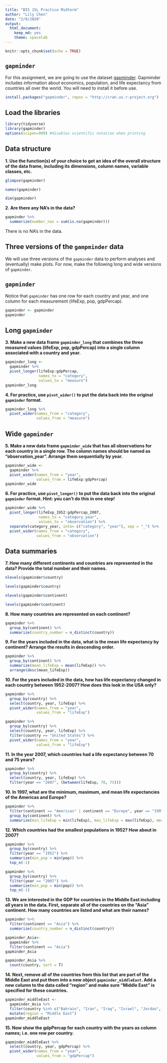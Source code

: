 ```yaml
---
title: "BIS 15L Practice Midterm"
author: "Lily Chen"
date: "2/8/2020"
output:
  html_document: 
    keep_md: yes
    theme: spacelab
---
```


```r
knitr::opts_chunk$set(echo = TRUE)
```

## `gapminder`
For this assignment, we are going to use the dataset [gapminder](https://cran.r-project.org/web/packages/gapminder/index.html). Gapminder includes information about economics, population, and life expectancy from countries all over the world. You will need to install it before use.
```r
install.packages("gapminder", repos = "http://cran.us.r-project.org")
```

## Load the libraries
```r
library(tidyverse)
library(gapminder)
options(scipen=999) #disables scientific notation when printing
```

## Data structure
**1. Use the function(s) of your choice to get an idea of the overall structure of the data frame, including its dimensions, column names, variable classes, etc.**

```r
glimpse(gapminder)
```

```r
names(gapminder)
```

```r
dim(gapminder)
```


**2. Are there any NA's in the data?**

```r
gapminder %>% 
  summarize(number_nas = sum(is.na(gapminder)))
```

There is no NA's in the data.


## Three versions of the `gampminder` data  
We will use three versions of the `gapminder` data to perform analyses and (eventually) make plots. For now, make the following long and wide versions of `gapminder`.

## `gapminder`
Notice that `gapminder` has one row for each country and year, and one column for each measurement (lifeExp, pop, gdpPercap).
```r
gapminder <- gapminder
gapminder
```


## Long `gapminder`
**3. Make a new data frame `gapminder_long` that combines the three measured values (lifeExp, pop, gdpPercap) into a single column associated with a country and year.**

```r
gapminder_long <-
  gapminder %>% 
  pivot_longer(lifeExp:gdpPercap,
               names_to = "category",
               values_to = "measure")
gapminder_long
```


**4. For practice, use `pivot_wider()` to put the data back into the original `gapminder` format.**

```r
gapminder_long %>%
  pivot_wider(names_from = "category",
              values_from = "measure")
```


## Wide `gapminder`
**5. Make a new data frame `gapminder_wide` that has all observations for each country in a single row. The column names should be named as "observation_year". Arrange them sequentially by year.**

```r
gapminder_wide <- 
  gapminder %>% 
  pivot_wider(names_from = "year",
              values_from = lifeExp:gdpPercap)
gapminder_wide
```


**6. For practice, use `pivot_longer()` to put the data back into the original `gapminder` format. Hint: you can't do this in one step!**

```r
gapminder_wide %>%
  pivot_longer(lifeExp_1952:gdpPercap_2007,
               names_to = "category_year",
               values_to = "observation") %>% 
  separate(category_year, into= c("category", "year"), sep = "_") %>% 
  pivot_wider(names_from = "category",
              values_from = "observation")
```


## Data summaries
**7. How many different continents and countries are represented in the data? Provide the total number and their names.**

```r
nlevels(gapminder$country)
```

```r
levels(gapminder$country)
```

```r
nlevels(gapminder$continent)
```

```r
levels(gapminder$continent)
```


**8. How many countries are represented on each continent?**

```r
gapminder %>% 
  group_by(continent) %>%
  summarize(country_number = n_distinct(country))
```


**9. For the years included in the data, what is the mean life expectancy by continent? Arrange the results in descending order.**

```r
gapminder %>% 
  group_by(continent) %>%
  summarize(mean_lifeExp = mean(lifeExp)) %>% 
  arrange(desc(mean_lifeExp))
```


**10. For the years included in the data, how has life expectancy changed in each country between 1952-2007? How does this look in the USA only?**

```r
gapminder %>% 
  group_by(country) %>%
  select(country, year, lifeExp) %>% 
  pivot_wider(names_from = "year",
              values_from = "lifeExp")
```

```r
gapminder %>% 
  group_by(country) %>%
  select(country, year, lifeExp) %>% 
  filter(country == "United States") %>% 
  pivot_wider(names_from = "year",
              values_from = "lifeExp")
```


**11. In the year 2007, which countries had a life expectancy between 70 and 75 years?**

```r
gapminder %>% 
  group_by(country) %>%
  select(country, year, lifeExp) %>% 
  filter(year == "2007", (between(lifeExp, 70, 75)))
```


**10. In 1997, what are the minimum, maximum, and mean life expectancies of the Americas and Europe?**

```r
gapminder %>% 
  filter(continent == "Americas" | continent == "Europe", year == "1997") %>% 
  group_by(continent) %>% 
  summarize(min_lifeExp = min(lifeExp), max_lifeExp = max(lifeExp), mean_lifeExp = mean(lifeExp))
```


**12. Which countries had the smallest populations in 1952? How about in 2007?**  

```r
gapminder %>% 
  group_by(country) %>% 
  filter(year == "1952") %>% 
  summarize(min_pop = min(pop)) %>% 
  top_n(-1)
```

```r
gapminder %>% 
  group_by(country) %>% 
  filter(year == "2007") %>% 
  summarize(min_pop = min(pop)) %>% 
  top_n(-1)
```


**13. We are interested in the GDP for countries in the Middle East including all years in the data. First, separate all of the countries on the "Asia" continent. How many countries are listed and what are their names?**

```r
gapminder %>% 
  filter(continent == "Asia") %>% 
  summarize(country_number = n_distinct(country))
```

```r
gapminder_Asia<-
  gapminder %>% 
  filter(continent == "Asia")
gapminder_Asia
```

```r
gapminder_Asia %>% 
  count(country, sort = T)
```


**14. Next, remove all of the countries from this list that are part of the Middle East and put them into a new object `gapminder_middleEast`. Add a new column to the data called "region" and make sure "Middle East" is specified for these countries.**

```r
gapminder_middleEast <-
  gapminder_Asia %>% 
  filter(country %in% c("Bahrain", "Iran", "Iraq", "Israel", "Jordan", "Kuwait", "Lebanon", "Oman", "Saudi Arabia", "Syria", "Yemen, Rep."))%>% 
  mutate(region = "Middle East")
gapminder_middleEast
```


**15. Now show the gdpPercap for each country with the years as column names; i.e. one row per country.**
```r
gapminder_middleEast %>% 
  select(country, year, gdpPercap) %>% 
  pivot_wider(names_from = "year",
              values_from = "gdpPercap")
```

